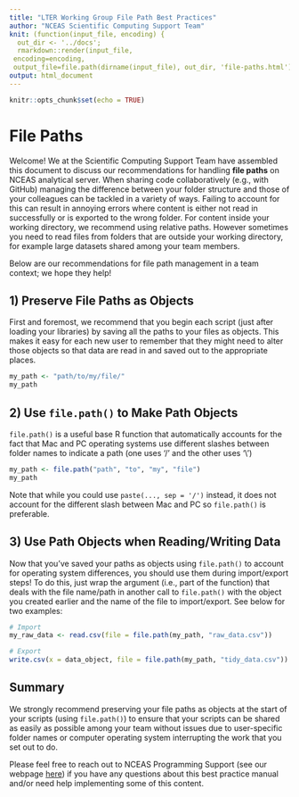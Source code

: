 ```yaml
---
title: "LTER Working Group File Path Best Practices"
author: "NCEAS Scientific Computing Support Team"
knit: (function(input_file, encoding) {
  out_dir <- '../docs';
  rmarkdown::render(input_file,
 encoding=encoding,
 output_file=file.path(dirname(input_file), out_dir, 'file-paths.html'))})
output: html_document
---
```


```r
knitr::opts_chunk$set(echo = TRUE)
```

# File Paths

Welcome! We at the Scientific Computing Support Team have assembled this document to discuss our recommendations for handling **file paths** on NCEAS analytical server. When sharing code collaboratively (e.g., with GitHub) managing the difference between your folder structure and those of your colleagues can be tackled in a variety of ways. Failing to account for this can result in annoying errors where content is either not read in successfully or is exported to the wrong folder. For content inside your working directory, we recommend using relative paths. However sometimes you need to read files from folders that are outside your working directory, for example large datasets shared among your team members.

Below are our recommendations for file path management in a team context; we hope they help!

## 1) Preserve File Paths as Objects

First and foremost, we recommend that you begin each script (just after loading your libraries) by saving all the paths to your files as objects. This makes it easy for each new user to remember that they might need to alter those objects so that data are read in and saved out to the appropriate places.

```r
my_path <- "path/to/my/file/"
my_path
```

## 2) Use `file.path()` to Make Path Objects

`file.path()` is a useful base R function that automatically accounts for the fact that Mac and PC operating systems use different slashes between folder names to indicate a path (one uses '/' and the other uses '\\')

```r
my_path <- file.path("path", "to", "my", "file")
my_path
```

Note that while you could use `paste(..., sep = '/')` instead, it does not account for the different slash between Mac and PC so `file.path()` is preferable.

## 3) Use Path Objects when Reading/Writing Data

Now that you've saved your paths as objects using `file.path()` to account for operating system differences, you should use them during import/export steps! To do this, just wrap the argument (i.e., part of the function) that deals with the file name/path in another call to `file.path()` with the object you created earlier and the name of the file to import/export. See below for two examples:

```r
# Import
my_raw_data <- read.csv(file = file.path(my_path, "raw_data.csv"))

# Export
write.csv(x = data_object, file = file.path(my_path, "tidy_data.csv"))
```

## Summary

We strongly recommend preserving your file paths as objects at the start of your scripts (using `file.path()`) to ensure that your scripts can be shared as easily as possible among your team without issues due to user-specific folder names or computer operating system interrupting the work that you set out to do.

Please feel free to reach out to NCEAS Programming Support (see our webpage [here](https://www.nceas.ucsb.edu/programming-support)) if you have any questions about this best practice manual and/or need help implementing some of this content.
